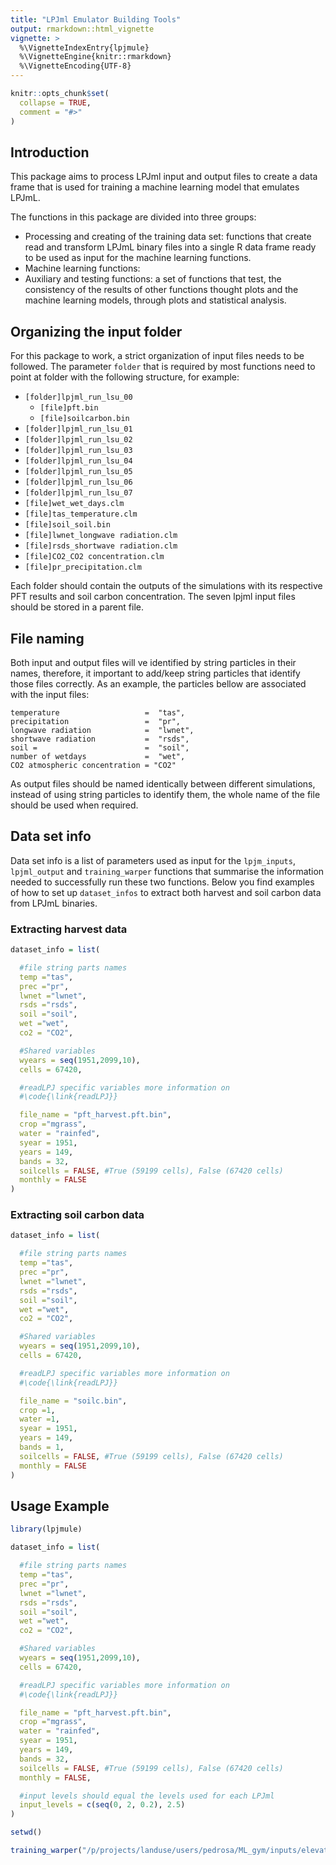 ```yaml
---
title: "LPJml Emulator Building Tools"
output: rmarkdown::html_vignette
vignette: >
  %\VignetteIndexEntry{lpjmule}
  %\VignetteEngine{knitr::rmarkdown}
  %\VignetteEncoding{UTF-8}
---
```


```r
knitr::opts_chunk$set(
  collapse = TRUE,
  comment = "#>"
)
```

## Introduction

This package aims to process LPJml input and output files to create a data frame that is used for training a machine learning model that emulates LPJmL.

The functions in this package are divided into three groups:

* Processing and creating of the training data set: functions that create read and transform LPJmL binary files into a single R data frame ready to be used as input for the machine learning functions.
* Machine learning functions:
* Auxiliary and testing functions: a set of functions that test, the consistency of the results of other functions thought plots and the machine learning models, through plots and statistical analysis.

## Organizing the input folder

For this package to work, a strict organization of input files needs to be followed.
The parameter `folder` that is required by most functions need to point at folder with the following structure, for example:

* `[folder]lpjml_run_lsu_00`
  + `[file]pft.bin`
  + `[file]soilcarbon.bin`
* `[folder]lpjml_run_lsu_01`
* `[folder]lpjml_run_lsu_02`
* `[folder]lpjml_run_lsu_03`
* `[folder]lpjml_run_lsu_04`
* `[folder]lpjml_run_lsu_05`
* `[folder]lpjml_run_lsu_06`
* `[folder]lpjml_run_lsu_07`
* `[file]wet_wet_days.clm`
* `[file]tas_temperature.clm`
* `[file]soil_soil.bin`
* `[file]lwnet_longwave radiation.clm`
* `[file]rsds_shortwave radiation.clm`
* `[file]CO2_CO2 concentration.clm`
* `[file]pr_precipitation.clm`


Each folder should contain the outputs of the simulations with its respective PFT results and soil carbon concentration.
The seven lpjml input files should be stored in a parent file.

## File naming

Both input and output files will ve identified by string particles in their names, therefore, it important to add/keep string particles that identify those files correctly. As an example, the particles bellow are associated with the input files:

  ```
  temperature                   =  "tas",
  precipitation                 =  "pr",
  longwave radiation            =  "lwnet",
  shortwave radiation           =  "rsds",
  soil =                        =  "soil",
  number of wetdays             =  "wet",
  CO2 atmospheric concentration = "CO2"

  ```
As output files should be named identically between different simulations, instead of using string particles to identify them, the whole name of the file should be used when required.

## Data set info

Data set info is a list of parameters used as input for the `lpjm_inputs`, `lpjml_output` and `training_warper` functions that summarise the information needed to successfully run these two functions.
Below you find examples of how to set up `dataset_infos` to extract both harvest and soil carbon data from LPJmL binaries.

### Extracting harvest data

```r
dataset_info = list(

  #file string parts names
  temp ="tas",
  prec ="pr",
  lwnet ="lwnet",
  rsds ="rsds",
  soil ="soil",
  wet ="wet",
  co2 = "CO2",

  #Shared variables
  wyears = seq(1951,2099,10),
  cells = 67420,

  #readLPJ specific variables more information on
  #\code{\link{readLPJ}}

  file_name = "pft_harvest.pft.bin",
  crop ="mgrass",
  water = "rainfed",
  syear = 1951,
  years = 149,
  bands = 32,
  soilcells = FALSE, #True (59199 cells), False (67420 cells)
  monthly = FALSE
)
```
### Extracting soil carbon data

```r
dataset_info = list(

  #file string parts names
  temp ="tas",
  prec ="pr",
  lwnet ="lwnet",
  rsds ="rsds",
  soil ="soil",
  wet ="wet",
  co2 = "CO2",

  #Shared variables
  wyears = seq(1951,2099,10),
  cells = 67420,

  #readLPJ specific variables more information on
  #\code{\link{readLPJ}}

  file_name = "soilc.bin",
  crop =1,
  water =1,
  syear = 1951,
  years = 149,
  bands = 1,
  soilcells = FALSE, #True (59199 cells), False (67420 cells)
  monthly = FALSE
)

```

## Usage Example

```r
library(lpjmule)

dataset_info = list(

  #file string parts names
  temp ="tas",
  prec ="pr",
  lwnet ="lwnet",
  rsds ="rsds",
  soil ="soil",
  wet ="wet",
  co2 = "CO2",

  #Shared variables
  wyears = seq(1951,2099,10),
  cells = 67420,

  #readLPJ specific variables more information on
  #\code{\link{readLPJ}}

  file_name = "pft_harvest.pft.bin",
  crop ="mgrass",
  water = "rainfed",
  syear = 1951,
  years = 149,
  bands = 32,
  soilcells = FALSE, #True (59199 cells), False (67420 cells)
  monthly = FALSE,

  #input levels should equal the levels used for each LPJml
  input_levels = c(seq(0, 2, 0.2), 2.5)
)

setwd()

training_warper("/p/projects/landuse/users/pedrosa/ML_gym/inputs/elevated",dataset_info = dataset_info)

```
